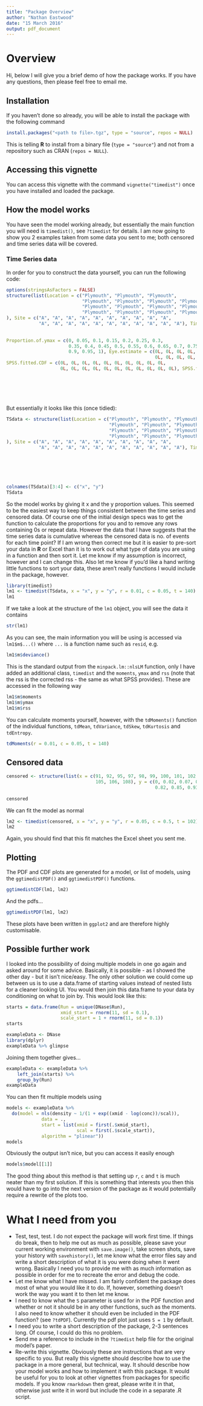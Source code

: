 ```yaml
---
title: "Package Overview"
author: "Nathan Eastwood"
date: "15 March 2016"
output: pdf_document
---
```

# Overview
Hi, below I will give you a brief demo of how the package works. If you have any questions, then please feel free to email me.
  
## Installation
If you haven't done so already, you will be able to install the package with the following command
  
```r
install.packages("<path to file>.tgz", type = "source", repos = NULL)
```

This is telling **R** to install from a binary file (`type = "source"`) and not from a repository such as CRAN (`repos = NULL`).

## Accessing this vignette
You can access this vignette with the command `vignette("timedist")` once you have installed and loaded the package.

## How the model works
You have seen the model working already, but essentially the main function you will need is `timedist()`, see `?timedist` for details. I am now going to show you 2 examples taken from some data you sent to me; both censored and time series data will be covered.

### Time Series data
In order for you to construct the data yourself, you can run the following code:

```r
options(stringsAsFactors = FALSE)
structure(list(Location = c("Plymouth", "Plymouth", "Plymouth", 
                            "Plymouth", "Plymouth", "Plymouth", "Plymouth", "Plymouth", "Plymouth", 
                            "Plymouth", "Plymouth", "Plymouth", "Plymouth", "Plymouth", "Plymouth", 
                            "Plymouth", "Plymouth", "Plymouth", "Plymouth", "Plymouth", "Plymouth"
), Site = c("A", "A", "A", "A", "A", "A", "A", "A", "A", "A", 
            "A", "A", "A", "A", "A", "A", "A", "A", "A", "A", "A"), Time.in.seconds..x. = c(0L, 
                                                                                            8L, 17L, 38L, 42L, 107L, 117L, 125L, 128L, 131L, 138L, 139L, 
                                                                                            146L, 148L, 151L, 173L, 188L, 214L, 230L, 241L, 250L), y...cumulative.n = 0:20, 
Proportion.of.ymax = c(0, 0.05, 0.1, 0.15, 0.2, 0.25, 0.3, 
                       0.35, 0.4, 0.45, 0.5, 0.55, 0.6, 0.65, 0.7, 0.75, 0.8, 0.85, 
                       0.9, 0.95, 1), Eye.estimate = c(0L, 0L, 0L, 0L, 0L, 0L, 0L, 
                                                       0L, 0L, 0L, 0L, 0L, 0L, 0L, 0L, 0L, 0L, 0L, 0L, 0L, 0L), 
SPSS.fitted.CDF = c(0L, 0L, 0L, 0L, 0L, 0L, 0L, 0L, 0L, 0L, 
                    0L, 0L, 0L, 0L, 0L, 0L, 0L, 0L, 0L, 0L, 0L), SPSS.fitted.PDF = c(0L, 
                                                                                     0L, 0L, 0L, 0L, 0L, 0L, 0L, 0L, 0L, 0L, 0L, 0L, 0L, 0L, 0L, 
                                                                                     0L, 0L, 0L, 0L, 0L)), .Names = c("Location", "Site", "Time.in.seconds..x.", 
                                                                                                                      "y...cumulative.n", "Proportion.of.ymax", "Eye.estimate", "SPSS.fitted.CDF", 
                                                                                                                      "SPSS.fitted.PDF"), class = "data.frame", row.names = c(NA, -21L
                                                                                                                      ))
```

But essentially it looks like this (once tidied):

```r
TSdata <- structure(list(Location = c("Plymouth", "Plymouth", "Plymouth", 
                                      "Plymouth", "Plymouth", "Plymouth", "Plymouth", "Plymouth", "Plymouth", 
                                      "Plymouth", "Plymouth", "Plymouth", "Plymouth", "Plymouth", "Plymouth", 
                                      "Plymouth", "Plymouth", "Plymouth", "Plymouth", "Plymouth", "Plymouth"
), Site = c("A", "A", "A", "A", "A", "A", "A", "A", "A", "A", 
            "A", "A", "A", "A", "A", "A", "A", "A", "A", "A", "A"), Time.in.seconds..x. = c(0L, 
                                                                                            8L, 17L, 38L, 42L, 107L, 117L, 125L, 128L, 131L, 138L, 139L, 
                                                                                            146L, 148L, 151L, 173L, 188L, 214L, 230L, 241L, 250L), Proportion.of.ymax = c(0, 
                                                                                                                                                                          0.05, 0.1, 0.15, 0.2, 0.25, 0.3, 0.35, 0.4, 0.45, 0.5, 0.55, 
                                                                                                                                                                          0.6, 0.65, 0.7, 0.75, 0.8, 0.85, 0.9, 0.95, 1)), .Names = c("Location", 
                                                                                                                                                                                                                                      "Site", "Time.in.seconds..x.", "Proportion.of.ymax"), row.names = c(NA, 
                                                                                                                                                                                                                                                                                                          -21L), class = "data.frame")
colnames(TSdata)[3:4] <- c("x", "y")
TSdata
```

So the model works by giving it x and the y proportion values. This seemed to be the easiest way to keep things consistent between the time series and censored data. Of course one of the initial design specs was to get the function to calculate the proportions for you and to remove any rows containing 0s or repeat data. However the data that I have suggests that the time series data is cumulative whereas the censored data is no. of events for each time point? If I am wrong then correct me but it is easier to pre-sort your data in **R** or Excel than it is to work out what type of data you are using in a function and then sort it. Let me know if my assumption is incorrect, however and I can change this. Also let me know if you'd like a hand writing little functions to sort your data, these aren't really functions I would include in the package, however.

```r
library(timedist)
lm1 <- timedist(TSdata, x = "x", y = "y", r = 0.01, c = 0.05, t = 140)
lm1
```

If we take a look at the structure of the `lm1` object, you will see the data it contains

```r
str(lm1)
```

As you can see, the main information you will be using is accessed via `lm1$m$...()` where `...` is a function name such as `resid`, e.g.

```r
lm1$m$deviance()
```

This is the standard output from the `minpack.lm::nlsLM` function, only I have added an additional class, `timedist` and the `moments`, `ymax` and `rss` (note that the rss is the corrected rss - the same as what SPSS provides). These are accessed in the following way

```r
lm1$m$moments
lm1$m$ymax
lm1$m$rss
```

You can calculate moments yourself, however, with the `tdMoments()` function of the individual functions, `tdMean`, `tdVariance`, `tdSkew`, `tdKurtosis` and `tdEntropy`.

```r
tdMoments(r = 0.01, c = 0.05, t = 140)
```

## Censored data
```r
censored <- structure(list(x = c(91, 92, 95, 97, 98, 99, 100, 101, 102, 103, 
                                 105, 106, 108), y = c(0, 0.02, 0.07, 0.2, 0.26, 0.33, 0.55, 0.7, 
                                                       0.82, 0.85, 0.93, 0.98, 1)), .Names = c("x", "y"), row.names = c(NA, 
                                                                                                                        -13L), class = "data.frame")
censored
```

We can fit the model as normal

```r
lm2 <- timedist(censored, x = "x", y = "y", r = 0.05, c = 0.5, t = 102)
lm2
```

Again, you should find that this fit matches the Excel sheet you sent me.

## Plotting
The PDF and CDF plots are generated for a model, or list of models, using the `ggtimedistPDF()` and `ggtimedistPDF()` functions. 

```r
ggtimedistCDF(lm1, lm2)
```

And the pdfs...

```r
ggtimedistPDF(lm1, lm2)
```

These plots have been written in `ggplot2` and are therefore highly customisable.

## Possible further work

I looked into the possibility of doing multiple models in one go again and asked around for some advice. Basically, it is possible - as I showed the other day - but it isn't nice/easy. The only other solution we could come up between us is to use a data.frame of starting values instead of nested lists for a cleaner looking UI. You would then join this data.frame to your data by conditioning on what to join by. This would look like this:

```r
starts = data.frame(Run = unique(DNase$Run),
                    xmid_start = rnorm(11, sd = 0.1),
                    scale_start = 1 + rnorm(11, sd = 0.1))
starts
```

```r
exampleData <- DNase
library(dplyr)
exampleData %>% glimpse
```

Joining them together gives...

```r
exampleData <- exampleData %>% 
    left_join(starts) %>%
    group_by(Run)
exampleData
```

You can then fit multiple models using

```r
models <- exampleData %>% 
  do(model = nls(density ~ 1/(1 + exp((xmid - log(conc))/scal)),
             data = .,
             start = list(xmid = first(.$xmid_start),
                          scal = first(.$scale_start)),
             algorithm = "plinear"))
models
```

Obviously the output isn't nice, but you can access it easily enough

```r
models$model[[1]]
```

The good thing about this method is that setting up `r`, `c` and `t` is much neater than my first solution. If this is something that interests you then this would have to go into the next version of the package as it would potentially require a rewrite of the plots too.

# What I need from you

* Test, test, test. I do not expect the package will work first time. If things do break, then to help me out as much as possible, please save your current working environment with `save.image()`, take screen shots, save your history with `savehistory()`, let me know what the error files say and write a short description of what it is you were doing when it went wrong. Basically I need you to provide me with as much information as possible in order for me to recreate the error and debug the code. 
* Let me know what I have missed. I am fairly confident the package does most of what you would like it to do. If, however, something doesn't work the way you want it to then let me know.
* I need to know what the `S` parameter is used for in the PDF function and whether or not it should be in any other functions, such as the moments. I also need to know whether it should even be included in the PDF function? (see `?tdPDF`). Currently the pdf plot just uses `S = 1` by default.
* I need you to write a short description of the package, 2-3 sentences long. Of course, I could do this no problem.
* Send me a reference to include in the `?timedist` help file for the original model's paper.
* Re-write this vignette. Obviously these are instructions that are very specific to you. But really this vignette should describe how to use the package in a more general, but technical, way. It should describe how your model works and how to implement it with this package. It would be useful for you to look at other vignettes from packages for specific models. If you know `rmarkdown` then great, please write it in that, otherwise just write it in word but include the code in a separate .R script.

